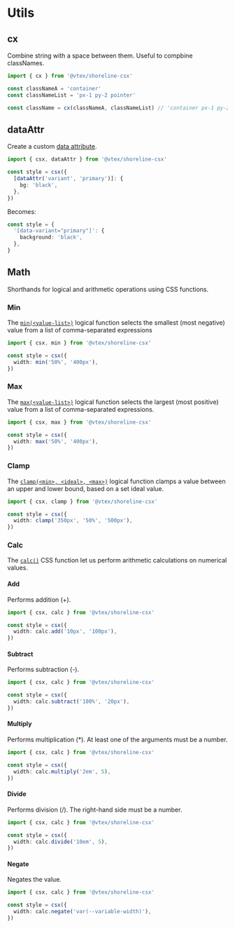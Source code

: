 # Utils

## cx

Combine string with a space between them. Useful to compbine classNames.

```ts
import { cx } from '@vtex/shoreline-csx'

const classNameA = 'container'
const classNameList = 'px-1 py-2 pointer'

const className = cx(classNameA, classNameList) // 'container px-1 py-2 pointer'
```

## dataAttr

Create a custom [data attribute](https://developer.mozilla.org/en-US/docs/Web/HTML/Global_attributes/data-*).

```ts
import { csx, dataAttr } from '@vtex/shoreline-csx'

const style = csx({
  [dataAttr('variant', 'primary')]: {
    bg: 'black',
  },
})
```

Becomes:

```ts
const style = {
  '[data-variant="primary"]': {
    background: 'black',
  },
}
```

## Math

Shorthands for logical and arithmetic operations using CSS functions.

### Min

The [`min(<value-list>)`](https://developer.mozilla.org/en-US/docs/Web/CSS/min) logical function selects the smallest (most negative) value from a list of comma-separated expressions

```ts
import { csx, min } from '@vtex/shoreline-csx'

const style = csx({
  width: min('50%', '400px'),
})
```

### Max

The [`max(<value-list>)`](https://developer.mozilla.org/en-US/docs/Web/CSS/max) logical function selects the largest (most positive) value from a list of comma-separated expressions.

```ts
import { csx, max } from '@vtex/shoreline-csx'

const style = csx({
  width: max('50%', '400px'),
})
```

### Clamp

The [`clamp(<min>, <ideal>, <max>)`](https://developer.mozilla.org/en-US/docs/Web/CSS/clamp) logical function clamps a value between an upper and lower bound, based on a set ideal value.

```ts
import { csx, clamp } from '@vtex/shoreline-csx'

const style = csx({
  width: clamp('350px', '50%', '500px'),
})
```

### Calc

The [`calc()`](https://developer.mozilla.org/en-US/docs/Web/CSS/calc) CSS function let us perform arithmetic calculations on numerical values.

#### Add

Performs addition (+).

```ts
import { csx, calc } from '@vtex/shoreline-csx'

const style = csx({
  width: calc.add('10px', '100px'),
})
```

#### Subtract

Performs subtraction (-).

```ts
import { csx, calc } from '@vtex/shoreline-csx'

const style = csx({
  width: calc.subtract('100%', '20px'),
})
```

#### Multiply

Performs multiplication (\*). At least one of the arguments must be a number.

```ts
import { csx, calc } from '@vtex/shoreline-csx'

const style = csx({
  width: calc.multiply('2em', 5),
})
```

#### Divide

Performs division (/). The right-hand side must be a number.

```ts
import { csx, calc } from '@vtex/shoreline-csx'

const style = csx({
  width: calc.divide('10em', 5),
})
```

#### Negate

Negates the value.

```ts
import { csx, calc } from '@vtex/shoreline-csx'

const style = csx({
  width: calc.negate('var(--variable-width)'),
})
```
